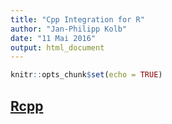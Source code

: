 ```yaml
---
title: "Cpp Integration for R"
author: "Jan-Philipp Kolb"
date: "11 Mai 2016"
output: html_document
---
```


```r
knitr::opts_chunk$set(echo = TRUE)
```

## [Rcpp](http://dirk.eddelbuettel.com/code/rcpp/Rcpp-introduction.pdf)



